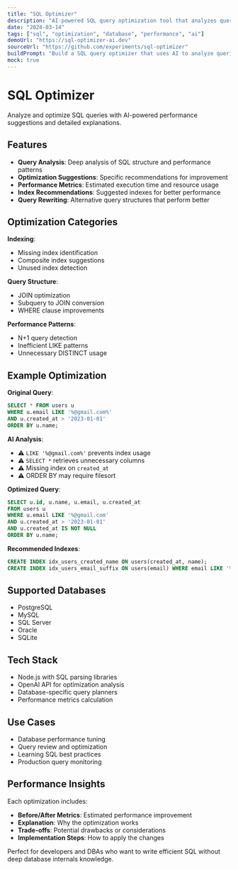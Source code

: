 ```yaml
---
title: "SQL Optimizer"
description: "AI-powered SQL query optimization tool that analyzes queries and provides performance improvement suggestions with explanations"
date: "2024-03-14"
tags: ["sql", "optimization", "database", "performance", "ai"]
demoUrl: "https://sql-optimizer-ai.dev"
sourceUrl: "https://github.com/experiments/sql-optimizer"
buildPrompt: "Build a SQL query optimizer that uses AI to analyze queries, identify performance bottlenecks, and suggest optimizations with detailed explanations"
mock: true
---
```


# SQL Optimizer

Analyze and optimize SQL queries with AI-powered performance suggestions and detailed explanations.

## Features

- **Query Analysis**: Deep analysis of SQL structure and performance patterns
- **Optimization Suggestions**: Specific recommendations for improvement
- **Performance Metrics**: Estimated execution time and resource usage
- **Index Recommendations**: Suggested indexes for better performance
- **Query Rewriting**: Alternative query structures that perform better

## Optimization Categories

**Indexing**:
- Missing index identification
- Composite index suggestions
- Unused index detection

**Query Structure**:
- JOIN optimization
- Subquery to JOIN conversion
- WHERE clause improvements

**Performance Patterns**:
- N+1 query detection
- Inefficient LIKE patterns
- Unnecessary DISTINCT usage

## Example Optimization

**Original Query**:
```sql
SELECT * FROM users u
WHERE u.email LIKE '%@gmail.com%'
AND u.created_at > '2023-01-01'
ORDER BY u.name;
```

**AI Analysis**:
- ⚠️ `LIKE '%@gmail.com%'` prevents index usage
- ⚠️ `SELECT *` retrieves unnecessary columns
- ⚠️ Missing index on `created_at`
- ⚠️ ORDER BY may require filesort

**Optimized Query**:
```sql
SELECT u.id, u.name, u.email, u.created_at 
FROM users u
WHERE u.email LIKE '%@gmail.com'
AND u.created_at > '2023-01-01'
AND u.created_at IS NOT NULL
ORDER BY u.name;
```

**Recommended Indexes**:
```sql
CREATE INDEX idx_users_created_name ON users(created_at, name);
CREATE INDEX idx_users_email_suffix ON users(email) WHERE email LIKE '%@gmail.com';
```

## Supported Databases

- PostgreSQL
- MySQL
- SQL Server
- Oracle
- SQLite

## Tech Stack

- Node.js with SQL parsing libraries
- OpenAI API for optimization analysis
- Database-specific query planners
- Performance metrics calculation

## Use Cases

- Database performance tuning
- Query review and optimization
- Learning SQL best practices
- Production query monitoring

## Performance Insights

Each optimization includes:
- **Before/After Metrics**: Estimated performance improvement
- **Explanation**: Why the optimization works
- **Trade-offs**: Potential drawbacks or considerations
- **Implementation Steps**: How to apply the changes

Perfect for developers and DBAs who want to write efficient SQL without deep database internals knowledge.